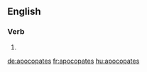 
==English==

===Verb===
{{head|en}}

# {{en-third-person singular of|apocopate}}

[[de:apocopates]]
[[fr:apocopates]]
[[hu:apocopates]]